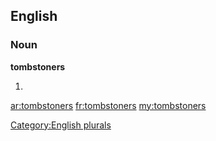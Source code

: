 ==English==

===Noun===
'''tombstoners'''

# {{plural of|[[tombstoner]]}}

[[Category:English plurals]]

[[ar:tombstoners]]
[[fr:tombstoners]]
[[my:tombstoners]]